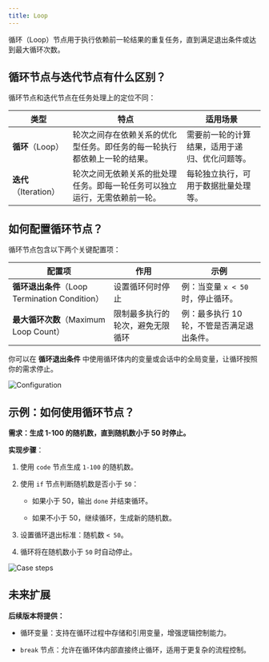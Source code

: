 ```yaml
---
title: Loop
---
```


循环（Loop）节点用于执行依赖前一轮结果的重复任务，直到满足退出条件或达到最大循环次数。

## 循环节点与迭代节点有什么区别？

循环节点和迭代节点在任务处理上的定位不同：

<table>
  <thead>
    <tr>
      <th>类型</th>
      <th>特点</th>
      <th>适用场景</th>
    </tr>
  </thead>
  <tbody>
    <tr>
      <td><strong>循环</strong>（Loop）</td>
      <td>轮次之间存在依赖关系的优化型任务。即任务的每一轮执行都依赖上一轮的结果。</td>
      <td>需要前一轮的计算结果，适用于递归、优化问题等。</td>
    </tr>
    <tr>
      <td><strong>迭代</strong>（Iteration）</td>
      <td>轮次之间无依赖关系的批处理任务。即每一轮任务可以独立运行，无需依赖前一轮。</td>
      <td>每轮独立执行，可用于数据批量处理等。</td>
    </tr>
  </tbody>
</table>

## 如何配置循环节点？

循环节点包含以下两个关键配置项：

<table>
  <thead>
    <tr>
      <th>配置项</th>
      <th>作用</th>
      <th>示例</th>
    </tr>
  </thead>
  <tbody>
    <tr>
      <td><strong>循环退出条件</strong>（Loop Termination Condition）</td>
      <td>设置循环何时停止</td>
      <td>例：当变量 <code>x < 50</code> 时，停止循环。</td>
    </tr>
    <tr>
      <td><strong>最大循环次数</strong>（Maximum Loop Count）</td>
      <td>限制最多执行的轮次，避免无限循环</td>
      <td>例：最多执行 10 轮，不管是否满足退出条件。</td>
    </tr>
  </tbody>
</table>

你可以在 **循环退出条件** 中使用循环体内的变量或会话中的全局变量，让循环按照你的需求停止。

![Configuration](https://assets-docs.dify.ai/2025/03/13853bfaaa068cdbdeba1b1f75d482f2.png)

## 示例：如何使用循环节点？

**需求：生成 1-100 的随机数，直到随机数小于 50 时停止。**

**实现步骤**：

1. 使用 `code` 节点生成 `1-100` 的随机数。  

2. 使用 `if` 节点判断随机数是否小于 `50`：

   - 如果小于 50，输出 `done` 并结束循环。

   - 如果不小于 50，继续循环，生成新的随机数。

3. 设置循环退出标准：随机数 `< 50`。

4. 循环将在随机数小于 `50` 时自动停止。

![Case steps](https://assets-docs.dify.ai/2025/03/b1c277001fc3cb1fbb85fe7c22a6d0fc.png)

## 未来扩展

**后续版本将提供：**

- 循环变量：支持在循环过程中存储和引用变量，增强逻辑控制能力。

- `break` 节点：允许在循环体内部直接终止循环，适用于更复杂的流程控制。
